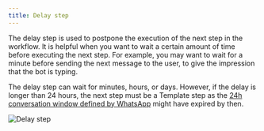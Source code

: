 ```yaml
---
title: Delay step
---
```


The delay step is used to postpone the execution of the next step in the workflow. It is helpful when you want to wait a certain amount of time before executing the next step. For example, you may want to wait for a minute before sending the next message to the user, to give the impression that the bot is typing.

The delay step can wait for minutes, hours, or days. However, if the delay is longer than 24 hours, the next step must be a Template step as the [24h conversation window defined by WhatsApp](/docs/user/whatsapp-guides/24h-window) might have expired by then.

![Delay step](https://hilos-media.s3.us-east-2.amazonaws.com/documentation/userdocs/using-hilos/reference/flows/delay-step/delay.png)
